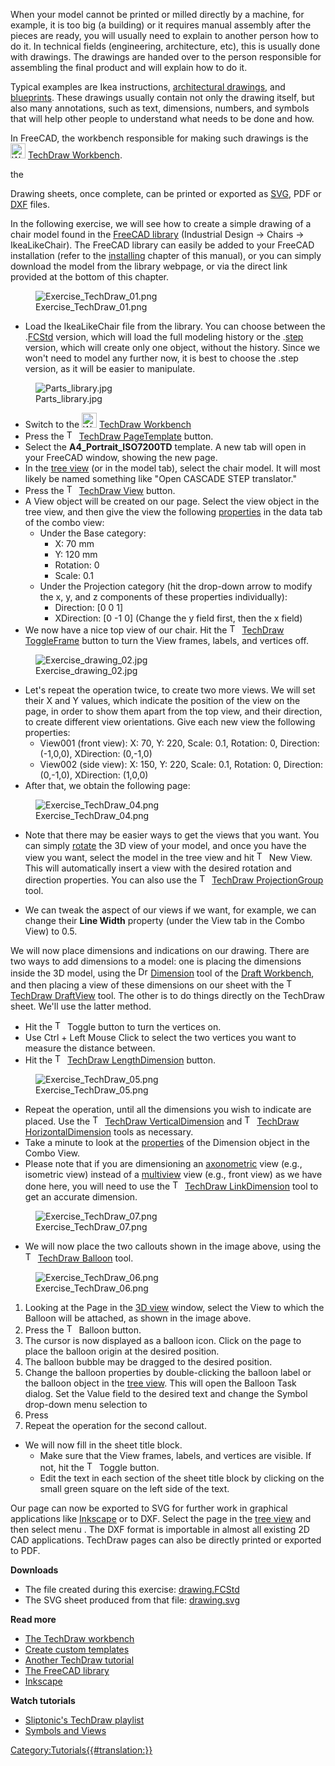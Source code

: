 <languages/>

{{Docnav
|[[Manual:Preparing models for 3D printing|Preparing models for 3D printing]]
|[[Manual:BIM modeling|BIM modeling]]
|[[Manual:Introduction|Manual start]]
|IconC=Crystal Clear manual.png
}}

{{Manual:TOC}}

When your model cannot be printed or milled directly by a machine, for example, it is too big (a building) or it requires manual assembly after the pieces are ready, you will usually need to explain to another person how to do it. In technical fields (engineering, architecture, etc), this is usually done with drawings. The drawings are handed over to the person responsible for assembling the final product and will explain how to do it.

Typical examples are Ikea instructions, [https://en.wikipedia.org/wiki/Architectural_drawing architectural drawings], and [https://en.wikipedia.org/wiki/Blueprint blueprints]. These drawings usually contain not only the drawing itself, but also many annotations, such as text, dimensions, numbers, and symbols that will help other people to understand what needs to be done and how.

In FreeCAD, the workbench responsible for making such drawings is the [[Image:Workbench_TechDraw.svg|24px]] [[TechDraw_Workbench|TechDraw Workbench]]. 

the

Drawing sheets, once complete, can be printed or exported as [https://en.wikipedia.org/wiki/Scalable_Vector_Graphics SVG], PDF or [https://en.wikipedia.org/wiki/AutoCAD_DXF DXF] files.

In the following exercise, we will see how to create a simple drawing of a chair model found in the [https://github.com/FreeCAD/FreeCAD-library FreeCAD library] (Industrial Design → Chairs → IkeaLikeChair). The FreeCAD library can easily be added to your FreeCAD installation (refer to the [[Manual:Installing|installing]] chapter of this manual), or you can simply download the model from the library webpage, or via the direct link provided at the bottom of this chapter.

[[Image:Exercise_TechDraw_01.png]]

* Load the IkeaLikeChair file from the library. You can choose between the .[[File_Format_FCStd|FCStd]] version, which will load the full modeling history or the .[[STEP|step]] version, which will create only one object, without the history. Since we won't need to model any further now, it is best to choose the .step version, as it will be easier to manipulate.

[[Image:Parts_library.jpg]]

* Switch to the [[Image:Workbench_TechDraw.svg|24px]] [[TechDraw_Workbench|TechDraw Workbench]]
* Press the [[Image:TechDraw_PageTemplate.svg|16px]] [[TechDraw_PageTemplate|TechDraw PageTemplate]] button.
* Select the '''A4_Portrait_ISO7200TD''' template. A new tab will open in your FreeCAD window, showing the new page.
* In the [[tree view]] (or in the model tab), select the chair model. It will most likely be named something like "Open CASCADE STEP translator."
* Press the [[Image:TechDraw_View.svg|16px]] [[TechDraw_View|TechDraw View]] button.
* A View object will be created on our page. Select the view object in the tree view, and then give the view the following [[TechDraw_View#Properties|properties]] in the data tab of the combo view:
**Under the Base category:
*** X: 70 mm
*** Y: 120 mm
*** Rotation: 0
*** Scale: 0.1
**Under the Projection category (hit the drop-down arrow to modify the x, y, and z components of these properties individually):
*** Direction: [0 0 1]
*** XDirection: [0 -1 0] (Change the y field first, then the x field)
* We now have a nice top view of our chair. Hit the [[Image:TechDraw_ToggleFrame.svg|16px]] [[TechDraw_ToggleFrame|TechDraw ToggleFrame]] button to turn the View frames, labels, and vertices off.

[[Image:Exercise_drawing_02.jpg]]

* Let's repeat the operation twice, to create two more views. We will set their X and Y values, which indicate the position of the view on the page, in order to show them apart from the top view, and their direction, to create different view orientations. Give each new view the following properties:
** View001 (front view): X: 70, Y: 220, Scale: 0.1, Rotation: 0, Direction: (-1,0,0), XDirection: (0,-1,0)
** View002 (side view): X: 150, Y: 220, Scale: 0.1, Rotation: 0, Direction: (0,-1,0), XDirection: (1,0,0)
* After that, we obtain the following page:

[[Image:Exercise_TechDraw_04.png]]

* Note that there may be easier ways to get the views that you want. You can simply [[Manual:Navigating in the 3D view|rotate]] the 3D view of your model, and once you have the view you want, select the model in the tree view and hit [[Image:TechDraw_View.svg|16px]] New View. This will automatically insert a view with the desired rotation and direction properties. You can also use the [[Image:TechDraw_ProjectionGroup.svg|16px]] [[TechDraw_ProjectionGroup|TechDraw ProjectionGroup]] tool.

* We can tweak the aspect of our views if we want, for example, we can change their '''Line Width''' property (under the View tab in the Combo View) to 0.5.

We will now place dimensions and indications on our drawing. There are two ways to add dimensions to a model: one is placing the dimensions inside the 3D model, using the [[Image:Draft_Dimension.svg|16px]] [[Draft_Dimension|Dimension]] tool of the [[Draft_Workbench|Draft Workbench]], and then placing a view of these dimensions on our sheet with the [[Image:TechDraw_DraftView.svg|16px]] [[TechDraw_DraftView|TechDraw DraftView]] tool. The other is to do things directly on the TechDraw sheet. We'll use the latter method.

* Hit the [[Image:TechDraw_ToggleFrame.svg|16px]] Toggle button to turn the vertices on.
* Use Ctrl + Left Mouse Click to select the two vertices you want to measure the distance between.
* Hit the [[Image:TechDraw_LengthDimension.svg|16px]] [[TechDraw_LengthDimension|TechDraw LengthDimension]] button.

[[Image:Exercise_TechDraw_05.png]]

* Repeat the operation, until all the dimensions you wish to indicate are placed. Use the [[Image:TechDraw_VerticalDimension.svg|16px]] [[TechDraw_VerticalDimension|TechDraw VerticalDimension]] and [[Image:TechDraw_HorizontalDimension.svg|16px]] [[TechDraw_HorizontalDimension|TechDraw HorizontalDimension]] tools as necessary. 
* Take a minute to look at the [[TechDraw_LengthDimension#Properties|properties]] of the Dimension object in the Combo View.
* Please note that if you are dimensioning an [https://en.wikipedia.org/wiki/Axonometric_projection axonometric] view (e.g., isometric view) instead of a [https://en.wikipedia.org/wiki/Multiview_projection multiview] view (e.g., front view) as we have done here, you will need to use the [[Image:TechDraw_LinkDimension.svg|16px]] [[TechDraw_LinkDimension|TechDraw LinkDimension]] tool to get an accurate dimension.

[[Image:Exercise_TechDraw_07.png]]

* We will now place the two callouts shown in the image above, using the [[Image:TechDraw_Balloon.svg|16px]] [[TechDraw_Balloon|TechDraw Balloon]] tool.

[[Image:Exercise_TechDraw_06.png]]

# Looking at the Page in the [[3D_view|3D view]] window, select the View to which the Balloon will be attached, as shown in the image above.
# Press the [[Image:TechDraw Balloon.svg|16px]] Balloon button.
# The cursor is now displayed as a balloon icon.  Click on the page to place the balloon origin at the desired position.
# The balloon bubble may be dragged to the desired position. 
# Change the balloon properties by double-clicking the balloon label or the balloon object in the [[Tree_view|tree view]]. This will open the Balloon Task dialog. Set the Value field to the desired text and change the Symbol drop-down menu selection to {{MenuCommand|None}} 
# Press {{Button|OK}}
# Repeat the operation for the second callout.
* We will now fill in the sheet title block.
** Make sure that the View frames, labels, and vertices are visible. If not, hit the [[Image:TechDraw_ToggleFrame.svg|16px]] Toggle button.
** Edit the text in each section of the sheet title block by clicking on the small green square on the left side of the text.

Our page can now be exported to SVG for further work in graphical applications like [http://www.inkscape.org Inkscape] or to DXF. Select the page in the [[Tree_view|tree view]] and then select menu {{MenuCommand|File → Export}}. The DXF format is importable in almost all existing 2D CAD applications. TechDraw pages can also be directly printed or exported to PDF.

'''Downloads'''

* The file created during this exercise: [https://github.com/JoshuaCall/FreeCAD-manual/blob/master/files/drawing.FCStd drawing.FCStd]
* The SVG sheet produced from that file: [https://github.com/JoshuaCall/FreeCAD-manual/blob/master/files/drawing.svg drawing.svg]

'''Read more'''

* [[TechDraw_Workbench|The TechDraw workbench]]
* [[TechDraw_TemplateHowTo|Create custom templates]]
* [[Basic_TechDraw_Tutorial|Another TechDraw tutorial]]
* [https://github.com/FreeCAD/FreeCAD-library The FreeCAD library]
* [http://www.inkscape.org Inkscape]

'''Watch tutorials'''
* [https://www.youtube.com/watch?v=7LbOmSGW9F0&list=PLEuOia-QxyFKQnmM1U9yVo7eNrK_Mcln8 Sliptonic's TechDraw playlist]
* [https://www.youtube.com/watch?v=cggBR1Ghq7k Symbols and Views]


{{Docnav
|[[Manual:Preparing models for 3D printing|Preparing models for 3D printing]]
|[[Manual:BIM modeling|BIM modeling]]
|[[Manual:Introduction|Manual start]]
|IconC=Crystal Clear manual.png
}}

[[Category:Tutorials{{#translation:}}]]